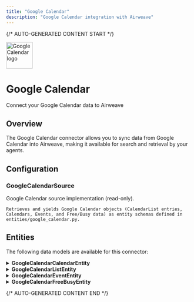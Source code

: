 ```yaml
---
title: "Google Calendar"
description: "Google Calendar integration with Airweave"
---
```


{/* AUTO-GENERATED CONTENT START */}



<div className="connector-header">
  <img src="icon.svg" alt="Google Calendar logo" width="72" height="72" className="connector-icon" />
  <div className="connector-info">
    <h1>Google Calendar</h1>
    <p>Connect your Google Calendar data to Airweave</p>
  </div>
</div>

## Overview

The Google Calendar connector allows you to sync data from Google Calendar into Airweave, making it available for search and retrieval by your agents.

## Configuration


### GoogleCalendarSource

Google Calendar source implementation (read-only).

    Retrieves and yields Google Calendar objects (CalendarList entries,
    Calendars, Events, and Free/Busy data) as entity schemas defined in
    entities/google_calendar.py.


## Entities

The following data models are available for this connector:


<details>
<summary><strong>GoogleCalendarCalendarEntity</strong></summary>

Schema for a Google Calendar object (the underlying calendar resource).

    See: https://developers.google.com/calendar/api/v3/reference/calendars

| Field | Type | Description |
|-------|------|-------------|
| calendar_id | str | Unique identifier for the calendar. |
| summary | Optional[str] | Title of the calendar. |
| description | Optional[str] | Description of the calendar. |
| location | Optional[str] | Geographic location of the calendar. |
| time_zone | Optional[str] | The time zone of the calendar. |

</details>

<details>
<summary><strong>GoogleCalendarListEntity</strong></summary>

Schema for a CalendarList entry, i.e., how the user sees a calendar.

    See: https://developers.google.com/calendar/api/v3/reference/calendarList

| Field | Type | Description |
|-------|------|-------------|
| calendar_id | str | Unique identifier for the calendar. |
| summary | Optional[str] | Title of the calendar. |
| summary_override | Optional[str] | User-defined name for the calendar, if set. |
| color_id | Optional[str] | Color ID reference for the calendar. |
| background_color | Optional[str] | Background color in HEX. |
| foreground_color | Optional[str] | Foreground color in HEX. |
| hidden | bool | Whether the calendar is hidden from the UI. |
| selected | bool | Indicates if the calendar is selected in the UI. |
| access_role | Optional[str] | Flag to indicate if this is the primary calendar. |
| deleted | bool | Flag to indicate if this calendar has been deleted. |

</details>

<details>
<summary><strong>GoogleCalendarEventEntity</strong></summary>

Schema for a Google Calendar Event.

    See: https://developers.google.com/calendar/api/v3/reference/events

| Field | Type | Description |
|-------|------|-------------|
| event_id | str | Unique identifier for the event. |
| status | Optional[str] | Status of the event (e.g., 'confirmed'). |
| html_link | Optional[str] | An absolute link to the event in the Google Calendar UI. |
| created_at | Optional[datetime] | When the event was created. |
| updated_at | Optional[datetime] | When the event was last modified. |
| summary | Optional[str] | Title of the event. |
| description | Optional[str] | Description of the event. |
| location | Optional[str] | Geographic location of the event. |
| color_id | Optional[str] | Color ID for this event. |
| start_datetime | Optional[datetime] | List of RRULE, EXRULE, RDATE, EXDATE lines for recurring events. |
| recurring_event_id | Optional[str] | For recurring events, identifies the event ID of the recurring series. |
| organizer | Optional[Dict[str, Any] | The organizer of the event. Usually contains 'email' and 'displayName'. |
| creator | Optional[Dict[str, Any] | The creator of the event. Usually contains 'email' and 'displayName'. |
| attendees | Optional[List[Dict[str, Any] | Visibility of the event (e.g., 'default', 'public'). |
| conference_data | Optional[Dict[str, Any] | Conference data associated with the event, e.g., hangout or meet link. |
| event_type | Optional[str] | Event type. E.g., 'default' or 'focus'. |

</details>

<details>
<summary><strong>GoogleCalendarFreeBusyEntity</strong></summary>

Schema for a FreeBusy response entity for a given calendar.

    See: https://developers.google.com/calendar/api/v3/reference/freebusy

| Field | Type | Description |
|-------|------|-------------|
| calendar_id | str | ID of the calendar for which free/busy is returned. |

</details>




{/* AUTO-GENERATED CONTENT END */}
